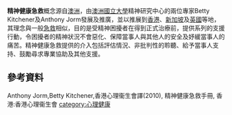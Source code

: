 {{expand|time=2018-01-03T14:54:15+00:00}}
{{primarysources|time=2018-01-03T14:54:15+00:00}}
'''精神健康急救'''概念源自[[澳洲|澳洲]]，由[[澳洲國立大學|澳洲國立大學]]精神研究中心的兩位專家Betty Kitchener及Anthony Jorm發展及推廣，並以推展到[[香港|香港]]、[[新加坡|新加坡]]及[[英國|英國]]等地，其理念與一般[[急救|急救]]相似，目的是受精神困擾者在得到正式治療前，提供系列的支援行動，令困擾者的精神狀況不會惡化、保障當事人與其他人的安全及妤緩當事人的痛苦。精神健康急救提供的介入包括評估情況、非批判性的聆聽、給予當事人支持、鼓勵尋求專業協助及其他支援。
==參考資料==
Anthony Jorm,Betty Kitchener,香港心理衞生會譯(2010), 精神健康急救手冊, 香港:香港心理衞生會
[[category:心理健康|category:心理健康]]